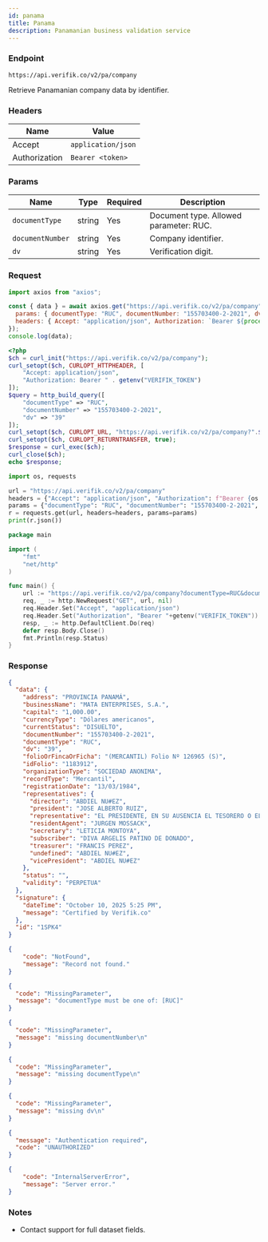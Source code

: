 ```yaml
---
id: panama
title: Panama
description: Panamanian business validation service
---
```



### Endpoint

```
https://api.verifik.co/v2/pa/company
```

Retrieve Panamanian company data by identifier.

### Headers

| Name | Value |
| --- | --- |
| Accept | `application/json` |
| Authorization | `Bearer <token>` |

### Params

| Name | Type | Required | Description |
| --- | --- | --- | --- |
| `documentType` | string | Yes | Document type. Allowed parameter: RUC. |
| `documentNumber` | string | Yes | Company identifier. |
| `dv` | string | Yes | Verification digit. |

### Request

<Tabs>
  <TabItem value="node" label="Node.js">

```javascript
import axios from "axios";

const { data } = await axios.get("https://api.verifik.co/v2/pa/company", {
  params: { documentType: "RUC", documentNumber: "155703400-2-2021", dv: "39" },
  headers: { Accept: "application/json", Authorization: `Bearer ${process.env.VERIFIK_TOKEN}` },
});
console.log(data);
```

  </TabItem>
  <TabItem value="php" label="PHP">

```php
<?php
$ch = curl_init("https://api.verifik.co/v2/pa/company");
curl_setopt($ch, CURLOPT_HTTPHEADER, [
    "Accept: application/json",
    "Authorization: Bearer " . getenv("VERIFIK_TOKEN")
]);
$query = http_build_query([
    "documentType" => "RUC",
    "documentNumber" => "155703400-2-2021",
    "dv" => "39"
]);
curl_setopt($ch, CURLOPT_URL, "https://api.verifik.co/v2/pa/company?".$query);
curl_setopt($ch, CURLOPT_RETURNTRANSFER, true);
$response = curl_exec($ch);
curl_close($ch);
echo $response;
```

  </TabItem>
  <TabItem value="python" label="Python">

```python
import os, requests

url = "https://api.verifik.co/v2/pa/company"
headers = {"Accept": "application/json", "Authorization": f"Bearer {os.getenv('VERIFIK_TOKEN')}"}
params = {"documentType": "RUC", "documentNumber": "155703400-2-2021", "dv": "39"}
r = requests.get(url, headers=headers, params=params)
print(r.json())
```

  </TabItem>
  <TabItem value="go" label="Go">

```go
package main

import (
    "fmt"
    "net/http"
)

func main() {
    url := "https://api.verifik.co/v2/pa/company?documentType=RUC&documentNumber=155703400-2-2021&dv=39"
    req, _ := http.NewRequest("GET", url, nil)
    req.Header.Set("Accept", "application/json")
    req.Header.Set("Authorization", "Bearer "+getenv("VERIFIK_TOKEN"))
    resp, _ := http.DefaultClient.Do(req)
    defer resp.Body.Close()
    fmt.Println(resp.Status)
}
```

  </TabItem>
</Tabs>

### Response

<Tabs>
  <TabItem value="200" label="200">

```json
{
  "data": {
    "address": "PROVINCIA PANAMÁ",
    "businessName": "MATA ENTERPRISES, S.A.",
    "capital": "1,000.00",
    "currencyType": "Dólares americanos",
    "currentStatus": "DISUELTO",
    "documentNumber": "155703400-2-2021",
    "documentType": "RUC",
    "dv": "39",
    "folioOrFincaOrFicha": "(MERCANTIL) Folio Nº 126965 (S)",
    "idFolio": "1183912",
    "organizationType": "SOCIEDAD ANONIMA",
    "recordType": "Mercantil",
    "registrationDate": "13/03/1984",
    "representatives": {
      "director": "ABDIEL NU#EZ",
      "president": "JOSE ALBERTO RUIZ",
      "representative": "EL PRESIDENTE, EN SU AUSENCIA EL TESORERO O EL SECRETARIO.",
      "residentAgent": "JURGEN MOSSACK",
      "secretary": "LETICIA MONTOYA",
      "subscriber": "DIVA ARGELIS PATINO DE DONADO",
      "treasurer": "FRANCIS PEREZ",
      "undefined": "ABDIEL NU#EZ",
      "vicePresident": "ABDIEL NU#EZ"
    },
    "status": "",
    "validity": "PERPETUA"
  },
  "signature": {
    "dateTime": "October 10, 2025 5:25 PM",
    "message": "Certified by Verifik.co"
  },
  "id": "1SPK4"
}
```

  </TabItem>
  <TabItem value="404" label="404">

```json
{
    "code": "NotFound",
    "message": "Record not found."
}
```

  </TabItem>
  <TabItem value="409" label="409">

```json
{
  "code": "MissingParameter",
  "message": "documentType must be one of: [RUC]"
}
```
```json
{
  "code": "MissingParameter",
  "message": "missing documentNumber\n"
}
```
```json
{
  "code": "MissingParameter",
  "message": "missing documentType\n"
}
```
```json
{
  "code": "MissingParameter",
  "message": "missing dv\n"
}
```

  </TabItem>
  <TabItem value="401" label="401">

```json
{
  "message": "Authentication required",
  "code": "UNAUTHORIZED"
}
```

  </TabItem>
  <TabItem value="500" label="500">

```json
{
    "code": "InternalServerError",
    "message": "Server error."
}
```

  </TabItem>
</Tabs>

### Notes

- Contact support for full dataset fields.

